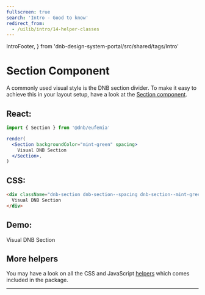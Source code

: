 ```yaml
---
fullscreen: true
search: 'Intro - Good to know'
redirect_from:
  - /uilib/intro/14-helper-classes
---
```


  IntroFooter,
} from 'dnb-design-system-portal/src/shared/tags/Intro'

<Intro>

# Section Component

A commonly used visual style is the DNB section divider. To make it easy to achieve this in your layout setup, have a look at the [Section component](!/uilib/components/section).

## React:

```jsx
import { Section } from '@dnb/eufemia'

render(
  <Section backgroundColor="mint-green" spacing>
    Visual DNB Section
  </Section>,
)
```

## CSS:

```html
<div className="dnb-section dnb-section--spacing dnb-section--mint-green">
  Visual DNB Section
</div>
```

## Demo:

<div className="dnb-section dnb-section--spacing dnb-section--mint-green">
  Visual DNB Section
</div>

## More helpers

You may have a look on all the CSS and JavaScript [helpers](!/uilib/helpers) which comes included in the package.

---

<IntroFooter href="/uilib/intro/15-summary" text="Summary" />

</Intro>
